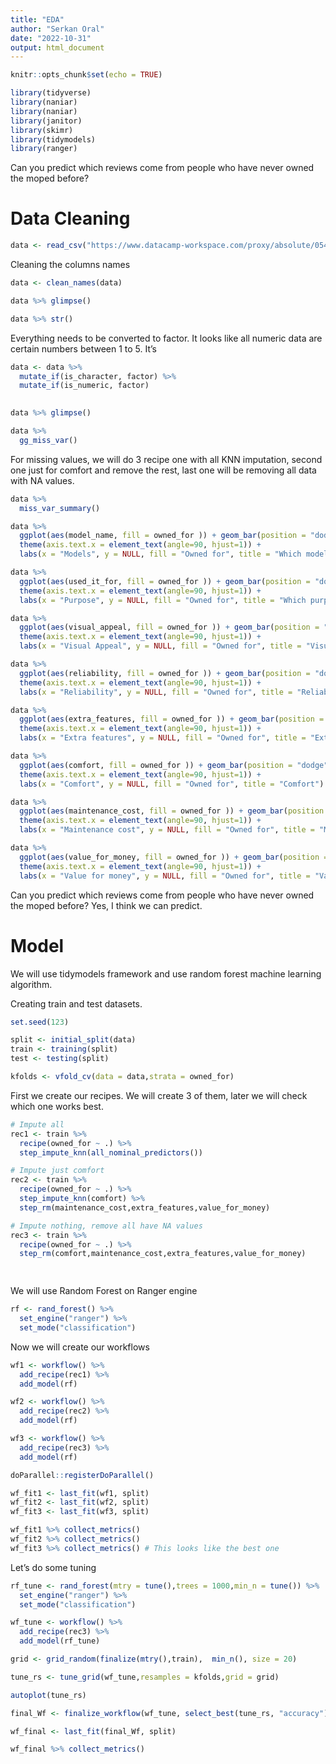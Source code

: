 ```yaml
---
title: "EDA"
author: "Serkan Oral"
date: "2022-10-31"
output: html_document
---
```


```r
knitr::opts_chunk$set(echo = TRUE)
```

```r
library(tidyverse)
library(naniar)
library(naniar)
library(janitor)
library(skimr)
library(tidymodels)
library(ranger)

```


Can you predict which reviews come from people who have never owned the moped before?  

# Data Cleaning


```r

data <- read_csv("https://www.datacamp-workspace.com/proxy/absolute/0543ad72-ea9f-4b10-95bf-098d54ec80d8/files/data/moped.csv")

```

Cleaning the columns names

```r

data <- clean_names(data)

```


```r
data %>% glimpse()
```

```r
data %>% str()
```


Everything needs to be converted to factor. It looks like all numeric data are certain numbers between 1 to 5. It's 

```r
data <- data %>% 
  mutate_if(is_character, factor) %>% 
  mutate_if(is_numeric, factor) 
  
```

```r
data %>% glimpse()
```











```r


data %>% 
  gg_miss_var()


```


For missing values, we will do 3 recipe one with all KNN imputation, second one just for comfort and remove the rest, last one will be removing all data with NA values.

```r
data %>% 
  miss_var_summary()

```

```r
data %>% 
  ggplot(aes(model_name, fill = owned_for )) + geom_bar(position = "dodge") + 
  theme(axis.text.x = element_text(angle=90, hjust=1)) +
  labs(x = "Models", y = NULL, fill = "Owned for", title = "Which model owned how long?")
```

```r

data %>% 
  ggplot(aes(used_it_for, fill = owned_for )) + geom_bar(position = "dodge") + 
  theme(axis.text.x = element_text(angle=90, hjust=1)) +
  labs(x = "Purpose", y = NULL, fill = "Owned for", title = "Which purpose owned how long?") 

```

```r

data %>% 
  ggplot(aes(visual_appeal, fill = owned_for )) + geom_bar(position = "dodge") + 
  theme(axis.text.x = element_text(angle=90, hjust=1)) +
  labs(x = "Visual Appeal", y = NULL, fill = "Owned for", title = "Visual Appeal") 

```

```r

data %>% 
  ggplot(aes(reliability, fill = owned_for )) + geom_bar(position = "dodge") + 
  theme(axis.text.x = element_text(angle=90, hjust=1)) +
  labs(x = "Reliability", y = NULL, fill = "Owned for", title = "Reliability") 

```


```r

data %>% 
  ggplot(aes(extra_features, fill = owned_for )) + geom_bar(position = "dodge") + 
  theme(axis.text.x = element_text(angle=90, hjust=1)) +
  labs(x = "Extra features", y = NULL, fill = "Owned for", title = "Extra features") 

```


```r

data %>% 
  ggplot(aes(comfort, fill = owned_for )) + geom_bar(position = "dodge") + 
  theme(axis.text.x = element_text(angle=90, hjust=1)) +
  labs(x = "Comfort", y = NULL, fill = "Owned for", title = "Comfort") 

```

```r

data %>% 
  ggplot(aes(maintenance_cost, fill = owned_for )) + geom_bar(position = "dodge") + 
  theme(axis.text.x = element_text(angle=90, hjust=1)) +
  labs(x = "Maintenance cost", y = NULL, fill = "Owned for", title = "Maintenance Cost") 

```


```r

data %>% 
  ggplot(aes(value_for_money, fill = owned_for )) + geom_bar(position = "dodge") + 
  theme(axis.text.x = element_text(angle=90, hjust=1)) +
  labs(x = "Value for money", y = NULL, fill = "Owned for", title = "Value For Money Cost") 

```


Can you predict which reviews come from people who have never owned the moped before? 
Yes, I think we can predict.

# Model

We will use tidymodels framework and use random forest machine learning algorithm.


Creating train and test datasets.

```r

set.seed(123)

split <- initial_split(data)
train <- training(split)
test <- testing(split)

kfolds <- vfold_cv(data = data,strata = owned_for)

```




First we create our recipes. We will create 3 of them, later we will check which one works best.
```r
# Impute all
rec1 <- train %>% 
  recipe(owned_for ~ .) %>% 
  step_impute_knn(all_nominal_predictors())

# Impute just comfort
rec2 <- train %>% 
  recipe(owned_for ~ .) %>% 
  step_impute_knn(comfort) %>% 
  step_rm(maintenance_cost,extra_features,value_for_money)

# Impute nothing, remove all have NA values
rec3 <- train %>% 
  recipe(owned_for ~ .) %>% 
  step_rm(comfort,maintenance_cost,extra_features,value_for_money)

  
```


We will use Random Forest on Ranger engine

```r

rf <- rand_forest() %>% 
  set_engine("ranger") %>% 
  set_mode("classification")

```


Now we will create our workflows


```r

wf1 <- workflow() %>% 
  add_recipe(rec1) %>% 
  add_model(rf)

wf2 <- workflow() %>% 
  add_recipe(rec2) %>% 
  add_model(rf)

wf3 <- workflow() %>% 
  add_recipe(rec3) %>% 
  add_model(rf)

```


```r

doParallel::registerDoParallel()

wf_fit1 <- last_fit(wf1, split)
wf_fit2 <- last_fit(wf2, split)
wf_fit3 <- last_fit(wf3, split)
```


```r

wf_fit1 %>% collect_metrics()
wf_fit2 %>% collect_metrics()
wf_fit3 %>% collect_metrics() # This looks like the best one

```
Let's do some tuning

```r
rf_tune <- rand_forest(mtry = tune(),trees = 1000,min_n = tune()) %>% 
  set_engine("ranger") %>% 
  set_mode("classification")

```

```r
wf_tune <- workflow() %>% 
  add_recipe(rec3) %>% 
  add_model(rf_tune)
```


```r

grid <- grid_random(finalize(mtry(),train),  min_n(), size = 20)
```

```r

tune_rs <- tune_grid(wf_tune,resamples = kfolds,grid = grid)
```

```r
autoplot(tune_rs)
```

```r

final_Wf <- finalize_workflow(wf_tune, select_best(tune_rs, "accuracy"))
```

```r



wf_final <- last_fit(final_Wf, split)
```
```r
wf_final %>% collect_metrics()
```


